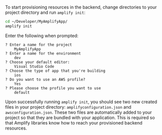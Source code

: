 To start provisioning resources in the backend, change directories to your project directory and run `amplify init`:
```bash
cd ~/Developer/MyAmplifyApp/
amplify init
```

Enter the following when prompted:
```console
? Enter a name for the project
    MyAmplifyApp
? Enter a name for the environment
    dev
? Choose your default editor:
    Visual Studio Code
? Choose the type of app that you're building
    ios
? Do you want to use an AWS profile?
    Yes
? Please choose the profile you want to use
    default
```

Upon successfully running `amplify init`, you should see two new created files in your project directory: `amplifyconfiguration.json` and `awsconfiguration.json`.  These two files are automatically added to your project so that they are bundled with your application.  This is required so that Amplify libraries know how to reach your provisioned backend resources.
